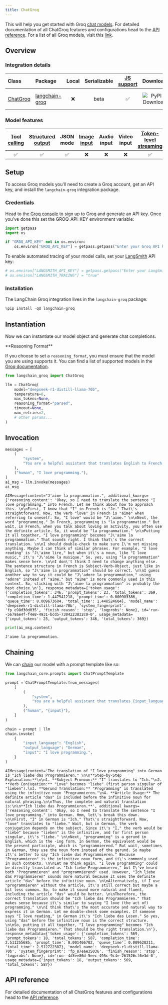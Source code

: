 ```yaml
---
title: ChatGroq
---
```


This will help you get started with Groq [chat models](../../concepts/chat_models). For detailed documentation of all ChatGroq features and configurations head to the [API reference](https://python.langchain.com/api_reference/groq/chat_models/langchain_groq.chat_models.ChatGroq.html). For a list of all Groq models, visit this [link](https://console.groq.com/docs/models?utm_source=langchain).

## Overview

### Integration details

| Class | Package | Local | Serializable | [JS support](https://js.langchain.com/docs/integrations/chat/groq) | Downloads | Version |
| :--- | :--- | :---: | :---: |  :---: | :---: | :---: |
| [ChatGroq](https://python.langchain.com/api_reference/groq/chat_models/langchain_groq.chat_models.ChatGroq.html) | [langchain-groq](https://python.langchain.com/api_reference/groq/index.html) | ❌ | beta | ✅ | ![PyPI - Downloads](https://img.shields.io/pypi/dm/langchain-groq?style=flat-square&label=%20) | ![PyPI - Version](https://img.shields.io/pypi/v/langchain-groq?style=flat-square&label=%20) |

### Model features

| [Tool calling](../../how_to/tool_calling.ipynb) | [Structured output](../../how_to/structured_output.ipynb) | JSON mode | [Image input](../../how_to/multimodal_inputs.ipynb) | Audio input | Video input | [Token-level streaming](../../how_to/chat_streaming.ipynb) | Native async | [Token usage](../../how_to/chat_token_usage_tracking.ipynb) | [Logprobs](../../how_to/logprobs.ipynb) |
| :---: | :---: | :---: | :---: |  :---: | :---: | :---: | :---: | :---: | :---: |
| ✅ | ✅ | ✅ | ❌ | ❌ | ❌ | ✅ | ✅ | ✅ | ✅ |

## Setup

To access Groq models you'll need to create a Groq account, get an API key, and install the `langchain-groq` integration package.

### Credentials

Head to the [Groq console](https://console.groq.com/login?utm_source=langchain&utm_content=chat_page) to sign up to Groq and generate an API key. Once you've done this set the GROQ_API_KEY environment variable:

```python
import getpass
import os

if "GROQ_API_KEY" not in os.environ:
    os.environ["GROQ_API_KEY"] = getpass.getpass("Enter your Groq API key: ")
```

To enable automated tracing of your model calls, set your [LangSmith](https://docs.smith.langchain.com/) API key:

```python
# os.environ["LANGSMITH_API_KEY"] = getpass.getpass("Enter your LangSmith API key: ")
# os.environ["LANGSMITH_TRACING"] = "true"
```

### Installation

The LangChain Groq integration lives in the `langchain-groq` package:

```python
%pip install -qU langchain-groq
```

## Instantiation

Now we can instantiate our model object and generate chat completions.

<Note>
**Reasoning Format**

If you choose to set a `reasoning_format`, you must ensure that the model you are using supports it. You can find a list of supported models in the [Groq documentation](https://console.groq.com/docs/reasoning).

</Note>

```python
from langchain_groq import ChatGroq

llm = ChatGroq(
    model="deepseek-r1-distill-llama-70b",
    temperature=0,
    max_tokens=None,
    reasoning_format="parsed",
    timeout=None,
    max_retries=2,
    # other params...
)
```

## Invocation

```python
messages = [
    (
        "system",
        "You are a helpful assistant that translates English to French. Translate the user sentence.",
    ),
    ("human", "I love programming."),
]
ai_msg = llm.invoke(messages)
ai_msg
```

```output
AIMessage(content="J'aime la programmation.", additional_kwargs={'reasoning_content': 'Okay, so I need to translate the sentence "I love programming." into French. Let me think about how to approach this. \n\nFirst, I know that "I" in French is "Je." That\'s straightforward. Now, the verb "love" in French is "aime" when referring to oneself. So, "I love" would be "J\'aime." \n\nNext, the word "programming." In French, programming is "la programmation." But wait, in French, when you talk about loving an activity, you often use the definite article. So, it would be "la programmation." \n\nPutting it all together, "I love programming" becomes "J\'aime la programmation." That sounds right. I think that\'s the correct translation. \n\nI should double-check to make sure I\'m not missing anything. Maybe I can think of similar phrases. For example, "I love reading" is "J\'aime lire," but when it\'s a noun, like "I love music," it\'s "J\'aime la musique." So, yes, using "la programmation" makes sense here. \n\nI don\'t think I need to change anything else. The sentence structure in French is Subject-Verb-Object, just like in English, so "J\'aime la programmation" should be correct. \n\nI guess another way to say it could be "J\'adore la programmation," using "adore" instead of "aime," but "aime" is more commonly used in this context. So, sticking with "J\'aime la programmation" is probably the best choice.\n'}, response_metadata={'token_usage': {'completion_tokens': 346, 'prompt_tokens': 23, 'total_tokens': 369, 'completion_time': 1.447541218, 'prompt_time': 0.000983386, 'queue_time': 0.009673684, 'total_time': 1.448524604}, 'model_name': 'deepseek-r1-distill-llama-70b', 'system_fingerprint': 'fp_e98d30d035', 'finish_reason': 'stop', 'logprobs': None}, id='run--5679ae4f-f4e8-4931-bcd5-7304223832c0-0', usage_metadata={'input_tokens': 23, 'output_tokens': 346, 'total_tokens': 369})
```

```python
print(ai_msg.content)
```

```output
J'aime la programmation.
```

## Chaining

We can [chain](../../how_to/sequence.ipynb) our model with a prompt template like so:

```python
from langchain_core.prompts import ChatPromptTemplate

prompt = ChatPromptTemplate.from_messages(
    [
        (
            "system",
            "You are a helpful assistant that translates {input_language} to {output_language}.",
        ),
        ("human", "{input}"),
    ]
)

chain = prompt | llm
chain.invoke(
    {
        "input_language": "English",
        "output_language": "German",
        "input": "I love programming.",
    }
)
```

```output
AIMessage(content='The translation of "I love programming" into German is "Ich liebe das Programmieren." \n\n**Step-by-Step Explanation:**\n\n1. **Subject Pronoun:** "I" translates to "Ich."\n2. **Verb Conjugation:** "Love" becomes "liebe" (first person singular of "lieben").\n3. **Gerund Translation:** "Programming" is translated using the infinitive noun "Programmieren."\n4. **Article Usage:** The definite article "das" is included before the infinitive noun for natural phrasing.\n\nThus, the complete and natural translation is:\n\n**Ich liebe das Programmieren.**', additional_kwargs={'reasoning_content': 'Okay, so I need to translate the sentence "I love programming." into German. Hmm, let\'s break this down. \n\nFirst, "I" in German is "Ich." That\'s straightforward. Now, "love" translates to "liebe." Wait, but in German, the verb conjugation depends on the subject. Since it\'s "I," the verb would be "liebe" because "lieben" is the infinitive, and for first person singular, it\'s "liebe." \n\nNext, "programming" is a gerund in English, which is the -ing form. In German, the equivalent would be the present participle, which is "programmierend." But wait, sometimes in German, they use the noun form instead of the gerund. So maybe it\'s better to say "Ich liebe das Programmieren." Because "Programmieren" is the infinitive noun form, and it\'s commonly used in such contexts. \n\nLet me think again. "I love programming" could be directly translated as "Ich liebe Programmieren," but I\'ve heard both "Programmieren" and "programmierend" used. However, "Ich liebe das Programmieren" sounds more natural because it uses the definite article "das" before the infinitive noun. \n\nAlternatively, if I use "programmieren" without the article, it\'s still correct but maybe a bit less common. So, to make it sound more natural and fluent, including the article "das" would be better. \n\nTherefore, the correct translation should be "Ich liebe das Programmieren." That makes sense because it\'s similar to saying "I love (the act of) programming." \n\nI think that\'s the most accurate and natural way to express it in German. Let me double-check some examples. If someone says "I love reading," in German it\'s "Ich liebe das Lesen." So yes, using "das" before the infinitive noun is the correct structure. \n\nSo, putting it all together, "I love programming" becomes "Ich liebe das Programmieren." That should be the right translation.\n'}, response_metadata={'token_usage': {'completion_tokens': 569, 'prompt_tokens': 18, 'total_tokens': 587, 'completion_time': 2.511255685, 'prompt_time': 0.001466702, 'queue_time': 0.009628211, 'total_time': 2.512722387}, 'model_name': 'deepseek-r1-distill-llama-70b', 'system_fingerprint': 'fp_87eae35036', 'finish_reason': 'stop', 'logprobs': None}, id='run--4d5ee86d-5eec-495c-9c4e-261526cf6e3d-0', usage_metadata={'input_tokens': 18, 'output_tokens': 569, 'total_tokens': 587})
```

## API reference

For detailed documentation of all ChatGroq features and configurations head to the [API reference](https://python.langchain.com/api_reference/groq/chat_models/langchain_groq.chat_models.ChatGroq.html).
